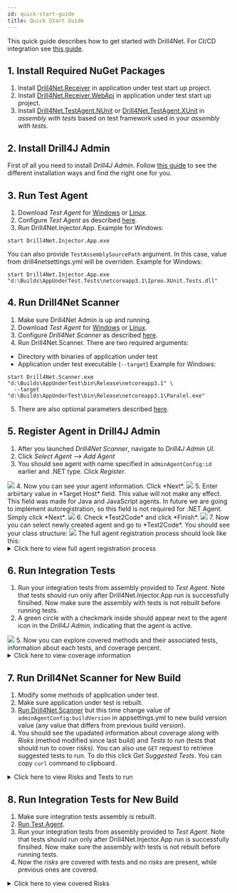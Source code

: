 ```yaml
---
id: quick-start-guide
title: Quick Start Guide
---
```



This quick guide describes how to get started with Drill4Net.
For CI/CD integration see [this guide](./ci-cd-integration).

## 1. Install Required NuGet Packages
1. Install [Drill4Net.Receiver](https://www.nuget.org/packages/Drill4Net.Receiver) in application under test start up project.
2. Install [Drill4Net.Receiver.WebApi](https://www.nuget.org/packages/Drill4Net.Receiver.WebApi) in application under test start up project.
3. Install [Drill4Net.TestAgent.NUnit](https://www.nuget.org/packages/Drill4Net.TestAgent.NUnit) or [Drill4Net.TestAgent.XUnit](https://www.nuget.org/packages/Drill4Net.TestAgent.XUnit)
in *assembly with tests* based on test framework used in your *assembly with tests*.

## 2. Install Drill4J Admin
First of all you need to install *Drill4J Admin*. Follow [this guide](./../installation/drill-admin)
to see the different installation ways and find the right one for you.

## 3. Run Test Agent
1. Download *Test Agent* for [Windows](https://github.com/Drill4J/dotnet-releases/releases/download/v1.0.0/drill4net-injector-app-win-x64.zip) or 
[Linux](https://github.com/Drill4J/dotnet-releases/releases/download/v1.0.0/drill4net-injector-app-linux-x64.zip).
2. Configure *Test Agent* as described [here](./configuration#test-agent-configuration).
3. Run Drill4Net.Injector.App. Example for Windows:
```
start Drill4Net.Injector.App.exe
```
You can also provide `TestAssemblySourcePath` argument. In this case, value from drill4netsettings.yml will be overriden. Example for Windows:
```
start Drill4Net.Injector.App.exe "d:\Builds\AppUnderTest.Tests\netcoreapp3.1\Ipreo.XUnit.Tests.dll"
```

## 4. Run Drill4Net Scanner
1. Make sure Drill4Net Admin is up and running.
2. Download *Test Agent* for [Windows](https://github.com/Drill4J/dotnet-releases/releases/download/v1.0.0/drill4net-scanner-win-x64.zip) or 
[Linux](https://github.com/Drill4J/dotnet-releases/releases/download/v1.0.0/drill4net-scanner-linux-x64.zip).
3. Configure *Drill4Net Scanner* as described [here](./configuration#drill4net-scanner-configuration).
4. Run Drill4Net.Scanner. There are two required arguments: 
- Directory with binaries of application under test
- Application under test executable (`--target`)
Example for Windows:
```
start Drill4Net.Scanner.exe "d:\Builds\AppUnderTest\bin\Release\netcoreapp3.1" \
  --target "d:\Builds\AppUnderTest\bin\Release\netcoreapp3.1\Paralel.exe"
```
5. There are also optional parameters described [here](./drill4net-scanner-parameters).

## 5. Register Agent in Drill4J Admin
1. After you launched *Drill4Net Scanner*, navigate to *Drill4J Admin UI*.
2. Click *Select Agent* --> *Add Agent*
3. You should see agent with name specified in `adminAgentConfig:id` earlier and .NET type. Click *Register*.
<Image src="/img/drill4net/add-agent.png"/>
4. Now you can see your agent information. Click *Next*.
<Image src="/img/drill4net/agent-registration-01.png"/>
5. Enter arbirtary value in *Target Host* field. This value will not make any effect. This field was made for Java and JavaScript agents.
In future we are going to implement autoregistration, so this field is not required for .NET Agent. Simply click *Next*.
<Image src="/img/drill4net/agent-registration-02.png"/>
6. Check *Test2Code* and click *Finish*.
<Image src="/img/drill4net/agent-registration-03.png"/>
7. Now you can select newly created agent and go to *Test2Code*. You should see your class structure:
<Image src="/img/drill4net/test2code-01.png"/>
The full agent registration process should look like this:
<details> 
    <summary>Click here to view full agent registration process</summary>
    <Image src="/img/drill4net/agent-registration-process.gif"/>
</details>

## 6. Run Integration Tests
1. Run your integration tests from assembly provided to *Test Agent*. Note that tests should run only after Drill4Net.Injector.App run is
successfully finsihed. Now make sure the assembly with tests is not rebuilt before running tests.
2. A green circle with a checkmark inside should appear next to the agent icon in the *Drill4J Admin*, indicating that the agent
is active.
<Image src="/img/drill4net/active-agent.png"/>
5. Now you can explore covered methods and their associated tests, information about each tests, and coverage percent.
<details> 
    <summary>Click here to view coverage information</summary>
    <Image src="/img/drill4net/coverage-info.gif"/>
</details>

## 7. Run Drill4Net Scanner for New Build
1. Modify some methods of application under test. 
2. Make sure application under test is rebuilt.
3. [Run Drill4Net Scanner](#4-run-drill4net-scanner) but this time change value of `adminAgentConfig:buildVersion` in appsettings.yml
to new build version value (any value that differs from previous build version).
4. You should see the upadated information about coverage along with *Risks* (method modified since last build) and
*Tests to run* (tests that should run to cover risks). You can also use `GET` request to retrieve suggested tests to run.
To do this click *Get Suggested Tests*. You can copy `curl` command to clipboard.
<details> 
    <summary>Click here to view Risks and Tests to run</summary>
    <Image src="/img/drill4net/risks-and-tests-to-run.gif"/>
</details>

## 8. Run Integration Tests for New Build
1. Make sure integration tests assembly is rebuilt.
2. [Run Test Agent](#3-run-test-agent).
3. Run your integration tests from assembly provided to *Test Agent*. Note that tests should run only after Drill4Net.Injector.App run is
successfully finsihed. Now make sure the assembly with tests is not rebuilt before running tests.
4. Now the *risks* are covered with tests and no *risks* are present, while previous ones are covered.
<details> 
    <summary>Click here to view covered Risks</summary>
    <Image src="/img/drill4net/covered-risks.gif"/>
</details>
